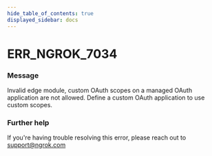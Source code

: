 ```yaml
---
hide_table_of_contents: true
displayed_sidebar: docs
---
```



# ERR_NGROK_7034

### Message
Invalid edge module, custom OAuth scopes on a managed OAuth application are not allowed.  Define a custom OAuth application to use custom scopes.

<ErrorDetails error='err_ngrok_7034' />


### Further help
If you're having trouble resolving this error, please reach out to [support@ngrok.com](mailto:support@ngrok.com?subject=Help%20with%20ERR_NGROK_7034)

